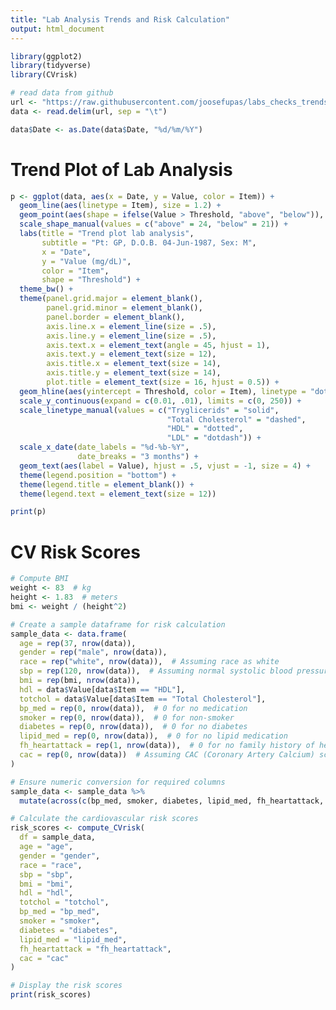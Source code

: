 ---
title: "Lab Analysis Trends and Risk Calculation"
output: html_document
---

```{r setup, include=FALSE}
library(ggplot2)
library(tidyverse)
library(CVrisk)

# read data from github
url <- "https://raw.githubusercontent.com/joosefupas/labs_checks_trends/main/data/trends.tsv"
data <- read.delim(url, sep = "\t")

data$Date <- as.Date(data$Date, "%d/%m/%Y")
```


# Trend Plot of Lab Analysis

```{r}
p <- ggplot(data, aes(x = Date, y = Value, color = Item)) +
  geom_line(aes(linetype = Item), size = 1.2) +
  geom_point(aes(shape = ifelse(Value > Threshold, "above", "below")), size = 3) +
  scale_shape_manual(values = c("above" = 24, "below" = 21)) +
  labs(title = "Trend plot lab analysis",
       subtitle = "Pt: GP, D.O.B. 04-Jun-1987, Sex: M",
       x = "Date",
       y = "Value (mg/dL)",
       color = "Item",
       shape = "Threshold") +
  theme_bw() +
  theme(panel.grid.major = element_blank(),
        panel.grid.minor = element_blank(),
        panel.border = element_blank(),
        axis.line.x = element_line(size = .5),
        axis.line.y = element_line(size = .5),
        axis.text.x = element_text(angle = 45, hjust = 1),
        axis.text.y = element_text(size = 12),
        axis.title.x = element_text(size = 14),
        axis.title.y = element_text(size = 14),
        plot.title = element_text(size = 16, hjust = 0.5)) +
  geom_hline(aes(yintercept = Threshold, color = Item), linetype = "dotted") +
  scale_y_continuous(expand = c(0.01, .01), limits = c(0, 250)) +
  scale_linetype_manual(values = c("Tryglicerids" = "solid",
                                   "Total Cholesterol" = "dashed",
                                   "HDL" = "dotted",
                                   "LDL" = "dotdash")) +
  scale_x_date(date_labels = "%d-%b-%Y",
               date_breaks = "3 months") +
  geom_text(aes(label = Value), hjust = .5, vjust = -1, size = 4) +
  theme(legend.position = "bottom") +
  theme(legend.title = element_blank()) +
  theme(legend.text = element_text(size = 12))

print(p)

```


# CV Risk Scores

```{r}
# Compute BMI
weight <- 83  # kg
height <- 1.83  # meters
bmi <- weight / (height^2)

# Create a sample dataframe for risk calculation
sample_data <- data.frame(
  age = rep(37, nrow(data)),
  gender = rep("male", nrow(data)),
  race = rep("white", nrow(data)),  # Assuming race as white
  sbp = rep(120, nrow(data)),  # Assuming normal systolic blood pressure
  bmi = rep(bmi, nrow(data)),
  hdl = data$Value[data$Item == "HDL"],
  totchol = data$Value[data$Item == "Total Cholesterol"],
  bp_med = rep(0, nrow(data)),  # 0 for no medication
  smoker = rep(0, nrow(data)),  # 0 for non-smoker
  diabetes = rep(0, nrow(data)),  # 0 for no diabetes
  lipid_med = rep(0, nrow(data)),  # 0 for no lipid medication
  fh_heartattack = rep(1, nrow(data)),  # 0 for no family history of heart attack
  cac = rep(0, nrow(data))  # Assuming CAC (Coronary Artery Calcium) score as 0
)

# Ensure numeric conversion for required columns
sample_data <- sample_data %>%
  mutate(across(c(bp_med, smoker, diabetes, lipid_med, fh_heartattack, cac), as.numeric))

# Calculate the cardiovascular risk scores
risk_scores <- compute_CVrisk(
  df = sample_data,
  age = "age",
  gender = "gender",
  race = "race",
  sbp = "sbp",
  bmi = "bmi",
  hdl = "hdl",
  totchol = "totchol",
  bp_med = "bp_med",
  smoker = "smoker",
  diabetes = "diabetes",
  lipid_med = "lipid_med",
  fh_heartattack = "fh_heartattack",
  cac = "cac"
)

# Display the risk scores
print(risk_scores)

```



